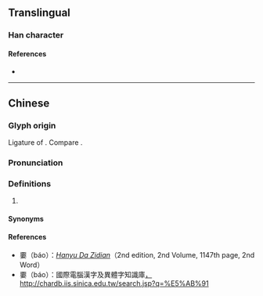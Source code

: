 {{character info/new}}
==Translingual==

===Han character===
{{Han char|rn=38|rad=女|as=10|sn=13|four=|canj=MFMWV|ids=⿱不要}}

====References====
* {{Han ref|kx=0269.181|hdz=21071.130|uh=5AD1|ud=23249}}

----

==Chinese==
{{zh-forms}}

===Glyph origin===
Ligature of {{zh-m|不要|tr=-}}. Compare {{cog|wuu|𧟰}}.

===Pronunciation===
{{zh-pron
|m=báo
|m-s=biao4
|cat=
}}

===Definitions===
{{zh-hanzi}}

# {{lb|zh|regional}} {{contraction of|lang=zh|不要}}

====Synonyms====
{{zh-dial|別}}

====References====
* 嫑（báo）：''[[wikipedia:Hanyu_Da_Zidian|Hanyu Da Zidian]]''（2nd edition, 2nd Volume, 1147th page, 2nd Word）
* 嫑（báo）：國際電腦漢字及異體字知識庫[http://chardb.iis.sinica.edu.tw/search.jsp?q=%E5%AB%91 ，http://chardb.iis.sinica.edu.tw/search.jsp?q=%E5%AB%91]